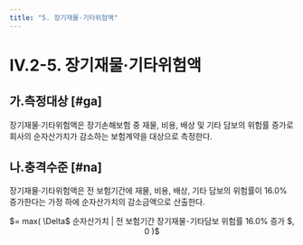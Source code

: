 ```yaml
---
title: "5. 장기재물·기타위험액"
---
```


# IV.2-5. 장기재물·기타위험액

## 가.측정대상 [#ga]
장기재물·기타위험액은 장기손해보험 중 재물, 비용, 배상 및 기타 담보의 위험률 증가로 회사의 순자산가치가 감소하는 보험계약을 대상으로 측정한다.

## 나.충격수준 [#na]
장기재물·기타위험액은 전 보험기간에 재물, 비용, 배상, 기타 담보의 위험률이 16.0% 증가한다는 가정 하에 순자산가치의 감소금액으로 산출한다.

<Math>
장기재물·기타위험액
<center>
 $= max( \Delta$ 순자산가치 | 전 보험기간 장기재물･기타담보 위험률 16.0% 증가 $, 0 )$
</center>
</Math>
